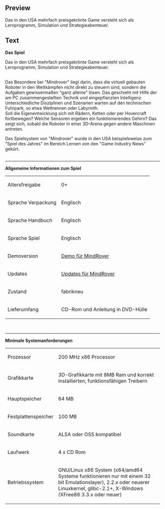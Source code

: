 ==Preview==
<p>Das in den USA mehrfach preisgekr&ouml;nte Game versteht sich als Lernprogramm, Simulation und Strategieabenteuer.</p>

==Text==
<p><strong><strong><strong><strong>Das Spiel</strong></strong></strong><br /></strong></p>
<p>Das in den USA mehrfach preisgekr&ouml;nte Game versteht sich als Lernprogramm, Simulation und Strategieabenteuer.</p>
<p><br />Das Besondere bei "Mindrover" liegt darin, dass die virtuell gebauten Roboter in den Wettk&auml;mpfen nicht direkt zu steuern sind, sondern die Aufgaben gewisserma&szlig;en "ganz alleine" l&ouml;sen. Das geschieht mit Hilfe der am PC zusammengestellten Technik und eingepflanzten Intelligenz. Unterschiedliche Disziplinen und Szenarien warten auf den technischen Fuhrpark, so etwa Wettrennen oder Labyrinth. <br />Soll die Eigenentwicklung sich mit R&auml;dern, Ketten oder per Hovercraft fortbewegen? Welche Sensoren ergeben ein funktionierendes Gehirn? Das zeigt sich, sobald die Roboter in einer 3D-Arena gegen andere Maschinen antreten.</p>
<p>Das Spielsystem von "Mindrover" wurde in den USA beispielsweise zum "Spiel des Jahres" im Bereich Lernen von den "Game Industry News" gek&uuml;rt.<br /><br /></p>
<hr />
<p><strong>Allgemeine Informationen zum Spiel</strong><br /></p>
<table border="0">
<tbody>
<tr>
<td>Altersfreigabe<br /></td>
<td>0+</td>
</tr>
<tr>
<td>Sprache Verpackung<br /></td>
<td>Englisch</td>
</tr>
<tr>
<td>Sprache Handbuch<br /></td>
<td>Englisch<br /></td>
</tr>
<tr>
<td>Sprache Spiel<br /></td>
<td>Englisch</td>
</tr>
<tr>
<td>Demoversion</td>
<td><a href="http://demofiles.linuxgamepublishing.com/mindrover/">Demo f&uuml;r MindRover</a></td>
</tr>
<tr>
<td>Updates</td>
<td><a href="http://updatefiles.linuxgamepublishing.com/mindrover/">Updates f&uuml;r MindRover</a></td>
</tr>
<tr>
<td>Zustand<br /></td>
<td>fabrikneu<br /></td>
</tr>
<tr>
<td>Lieferumfang<br /></td>
<td>CD-Rom und Anleitung in DVD-H&uuml;lle</td>
</tr>
</tbody>
</table>
<p><strong><strong><br /></strong></strong></p>
<hr />
<p><strong>Minimale Systemanforderungen</strong><br /></p>
<table border="0">
<tbody>
<tr>
<td>Prozessor<br /></td>
<td>200 MHz x86 Processor<br /></td>
</tr>
<tr>
<td>Grafikkarte<br /></td>
<td>3D-Grafikkarte mit 8MB Ram und korrekt installierten, funktionsf&auml;higen Treibern<br /></td>
</tr>
<tr>
<td>Hauptspeicher<br /></td>
<td>64 MB</td>
</tr>
<tr>
<td>Festplattenspeicher<br /></td>
<td>100 MB</td>
</tr>
<tr>
<td>Soundkarte<br /></td>
<td>ALSA oder OSS kompatibel<br /></td>
</tr>
<tr>
<td>Laufwerk<br /></td>
<td>4 x CD Rom<br /></td>
</tr>
<tr>
<td>Betriebssystem<br /></td>
<td>
<p>GNU/Linux x86 System (x64/amd64 Systeme funktionieren nur mit einem 32 bit Emulationslayer), 2.2.x oder neuerer Linuxkernel, glibc-2.1+, X-Windows (XFree86 3.3.x oder neuer)</p>
</td>
</tr>
</tbody>
</table>

